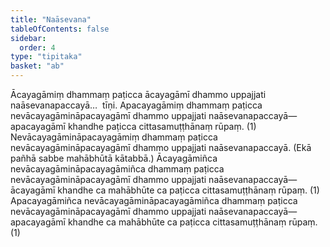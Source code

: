 ```yaml
---
title: "Naāsevana"
tableOfContents: false
sidebar:
  order: 4
type: "tipitaka"
basket: "ab"
---
```



<DynamicBreadcrumb />

<Division number="12">

<Paragraph number="1455">
Ācayagāmiṃ dhammaṃ paṭicca ācayagāmī dhammo uppajjati naāsevanapaccayā…  tīṇi.
</Paragraph>

<Paragraph number="1456">
Apacayagāmiṃ dhammaṃ paṭicca nevācayagāmināpacayagāmī dhammo uppajjati naāsevanapaccayā—  apacayagāmī khandhe paṭicca cittasamuṭṭhānaṃ rūpaṃ. (1)
</Paragraph>

<Paragraph number="1457">
Nevācayagāmināpacayagāmiṃ dhammaṃ paṭicca nevācayagāmināpacayagāmī dhammo uppajjati naāsevanapaccayā. (Ekā pañhā sabbe mahābhūtā kātabbā.)
</Paragraph>

<Paragraph number="1458">
Ācayagāmiñca nevācayagāmināpacayagāmiñca dhammaṃ paṭicca nevācayagāmināpacayagāmī dhammo uppajjati naāsevanapaccayā—  ācayagāmī khandhe ca mahābhūte ca paṭicca cittasamuṭṭhānaṃ rūpaṃ. (1)
</Paragraph>

<Paragraph number="1459">
Apacayagāmiñca nevācayagāmināpacayagāmiñca dhammaṃ paṭicca nevācayagāmināpacayagāmī dhammo uppajjati naāsevanapaccayā—  apacayagāmī khandhe ca mahābhūte ca paṭicca cittasamuṭṭhānaṃ rūpaṃ. (1)
</Paragraph>
</Division>
